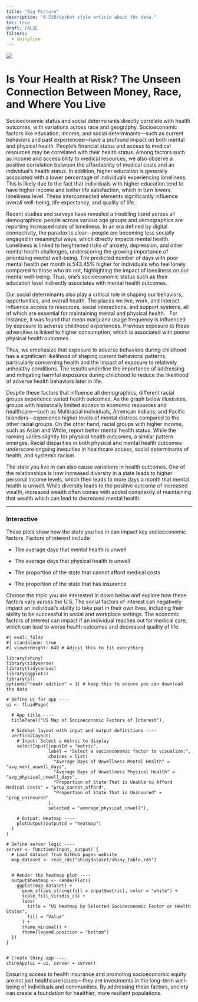 ```yaml
---
title: "Big Picture"
description: "A 538/Upshot style article about the data."
toc: true
draft: FALSE
filters:
  - shinylive
---
```


![](images/publicmentalhealth.jpg)

# Is Your Health at Risk? The Unseen Connection Between Money, Race, and Where You Live

Socioeconomic status and social determinants directly correlate with health outcomes, with variations across race and geography. Socioeconomic factors like education, income, and social determinants—such as current behaviors and past experiences—have a profound impact on both mental and physical health. People's financial status and access to medical resources may be correlated with their health status. Among factors such as income and accessibility to medical resources, we also observe a positive correlation between the affordability of medical costs and an individual's health status. In addition, higher education is generally associated with a lower percentage of individuals experiencing loneliness. This is likely due to the fact that individuals with higher education tend to have higher income and better life satisfaction, which in turn lowers loneliness level. These interconnected elements significantly influence overall well-being, life expectancy, and quality of life. 

Recent studies and surveys have revealed a troubling trend across all demographics: people across various age groups and demographics are reporting increased rates of loneliness. In an era defined by digital connectivity, the paradox is clear—people are becoming less socially engaged in meaningful ways, which directly impacts mental health. Loneliness is linked to heightened risks of anxiety, depression, and other mental health challenges, underscoring the growing importance of prioritizing mental well-being. The predicted number of days with poor mental health per month is 543.45% higher for individuals who feel lonely compared to those who do not, highlighting the impact of loneliness on our mental well-being. Thus, one’s socioeconomic status such as their education level indirectly associates with mental health outcomes.

Our social determinants also play a critical role in shaping our behaviors, opportunities, and overall health. The places we live, work, and interact influence access to resources, social interactions, and support systems, all of which are essential for maintaining mental and physical health.   For instance, it was found that mean marijuana usage frequency is influenced by exposure to adverse childhood experiences. Previous exposure to these adversities is linked to higher consumption, which is associated with poorer physical health outcomes.

Thus, we emphasize that exposure to adverse behaviors during childhood has a significant likelihood of shaping current behavioral patterns, particularly concerning health and the impact of exposure to relatively unhealthy conditions. The results underline the importance of addressing and mitigating harmful exposures during childhood to reduce the likelihood of adverse health behaviors later in life.

Despite these factors that influence all demographics, different racial groups experience varied health outcomes. As the graph below illustrates, groups with historically limited access to economic resources and healthcare—such as Multiracial individuals, American Indians, and Pacific Islanders—experience higher levels of mental distress compared to the other racial groups. On the other hand, racial groups with higher income, such as Asian and White, report better mental health status. While the ranking varies slightly for physical health outcomes, a similar pattern emerges. Racial disparities in both physical and mental health outcomes underscore ongoing inequities in healthcare access, social determinants of health, and systemic racism. 

The state you live in can also cause variations in health outcomes. One of the relationships is how increased diversity in a state leads to higher personal income levels, which then leads to more days a month that mental health is unwell. While diversity leads to the positive outcome of increased wealth, increased wealth often comes with added complexity of maintaining that wealth which can lead to decreased mental health. 

------------------------------------------------------------------------

### Interactive

These plots show how the state you live in can impact key socioeconomic factors. Factors of interest include:

-   The average days that mental health is unwell

-   The average days that physical health is unwell

-   The proportion of the state that cannot afford medical costs

-   The proportion of the state that has insurance

Choose the topic you are interested in down below and explore how these factors vary across the U.S. The social factors of interest can negatively impact an individual’s ability to take part in their own lives, including their ability to be successful in social and workplace settings. The economic factors of interest can impact if an individual reaches out for medical care, which can lead to worse health outcomes and decreased quality of life.

```shinylive-r
#| eval: false
#| standalone: true
#| viewerHeight: 640 # Adjust this to fit everything

library(shiny)
library(tidyverse)
library(tidycensus)
library(ggplot2)
library(sf)
options("readr.edition" = 1) # keep this to ensure you can download the data

# Define UI for app ----
ui <- fluidPage(

  # App title ----
  titlePanel("US Map of Socioeconomic Factors of Interest"),

  # Sidebar layout with input and output definitions ----
  verticalLayout(
    # Input: Select a metric to display
    selectInput(inputId = "metric",
                label = "Select a socioeconomic factor to visualize:",
                choices = list(
                  "Average Days of Unwellness Mental Health" = "avg_ment_unwell_days",
                  "Average Days of Unwellness Physical Health" = "avg_physical_unwell_days",
                  "Proportion of State That is Unable to Afford Medical Costs" = "prop_cannot_afford",
                  "Proportion of State That is Uninsured" = "prop_uninsured"
                ),
                selected = "average_physical_unwell"),

    # Output: Heatmap ----
    plotOutput(outputId = "heatmap")
  )
)

# Define server logic ----
server <- function(input, output) {
  # Load dataset from GitHub pages website
  map_dataset <- read_rds("shinydataset/shiny_table.rds")


  # Render the heatmap plot ----
  output$heatmap <- renderPlot({
    ggplot(map_dataset) +
      geom_sf(aes_string(fill = input$metric), color = "white") +
      scale_fill_viridis_c() +
      labs(
        title = "US Heatmap by Selected Socioeconomic Factor or Health Status",
        fill = "Value"
      ) +
      theme_minimal() +
      theme(legend.position = "bottom")
  })
}


# Create Shiny app ----
shinyApp(ui = ui, server = server)

```


Ensuring access to health insurance and promoting socioeconomic equity are not just healthcare issues—they are investments in the long-term well-being of individuals and communities. By addressing these factors, society can create a foundation for healthier, more resilient populations.
